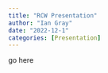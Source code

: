 ```yaml
---
title: "RCW Presentation"
author: "Ian Gray"
date: "2022-12-1"
categories: [Presentation]
---
```


go here